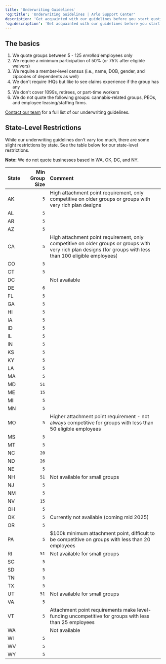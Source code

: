 ```yaml
---
title: 'Underwriting Guidelines'
'og:title': 'Underwriting Guidelines | Arlo Support Center'
description: 'Get acquainted with our guidelines before you start quoting'
'og:description': 'Get acquainted with our guidelines before you start quoting'
---
```


## The basics

1. We quote groups between 5 - 125 _enrolled_ employees only
2. We require a minimum participation of 50% (or 75% after eligible waivers)
3. We require a member-level census (i.e., name, DOB, gender, and zipcodes of dependents as well)
4. We don't require IHQs but like to see claims experience if the group has any
5. We don't cover 1099s, retirees, or part-time workers
6. We do not quote the following groups: cannabis-related groups, PEOs, and employee leasing/staffing firms.

[Contact our team](mailto:quotes@joinarlo.com) for a full list of our underwriting guidelines.


## State-Level Restrictions
While our underwriting guidelines don't vary too much, there are some slight restrictions by state. See the table below for our state-level restrictions.

**Note:** We do not quote businesses based in WA, OK, DC, and NY.

| State   | Min Group Size | Comment                                                                                                                                                      |
|:--------|------------------------:|:-------------------------------------------------------------------------------------------------------------------------------------------------------------|
| AK      |                     `5` | High attachment point requirement, only competitive on older groups or groups with very rich plan designs                                                    |
| AL      |                     `5` |                                                                                                                                                              |
| AR      |                     `5` |                                                                                                                                                              |
| AZ      |                     `5` |                                                                                                                                                              |
| CA      |                     `5` | High attachment point requirement, only competitive on older groups or groups with very rich plan designs (for groups with less than 100 eligible employees) |
| CO      |                     `5` |                                                                                                                                                              |
| CT      |                     `5` |                                                                                                                                                              |
| DC      |                         | Not available                                                                                                                                                |
| DE      |                     `6` |                                                                                                                                                              |
| FL      |                     `5` |                                                                                                                                                              |
| GA      |                     `5` |                                                                                                                                                              |
| HI      |                     `5` |                                                                                                                                                              |
| IA      |                     `5` |                                                                                                                                                              |
| ID      |                     `5` |                                                                                                                                                              |
| IL      |                     `5` |                                                                                                                                                              |
| IN      |                     `5` |                                                                                                                                                              |
| KS      |                     `5` |                                                                                                                                                              |
| KY      |                     `5` |                                                                                                                                                              |
| LA      |                     `5` |                                                                                                                                                              |
| MA      |                     `5` |                                                                                                                                                              |
| MD      |                    `51` |                                                                                                                                                              |
| ME      |                    `15` |                                                                                                                                                              |
| MI      |                     `5` |                                                                                                                                                              |
| MN      |                     `5` |                                                                                                                                                              |
| MO      |                     `5` | Higher attachment point requirement - not always competitive for groups with less than 50 eligible employees                                                 |
| MS      |                     `5` |                                                                                                                                                              |
| MT      |                     `5` |                                                                                                                                                              |
| NC      |                    `20` |                                                                                                                                                              |
| ND      |                    `26` |                                                                                                                                                              |
| NE      |                     `5` |                                                                                                                                                              |
| NH      |                    `51` | Not available for small groups                                                                                                                               |
| NJ      |                     `5` |                                                                                                                                                              |
| NM      |                     `5` |                                                                                                                                                              |
| NV      |                    `15` |                                                                                                                                                              |
| OH      |                     `5` |                                                                                                                                                              |
| OK      |                     `5` | Currently not available (coming mid 2025)                                                                                                                    |
| OR      |                     `5` |                                                                                                                                                              |
| PA      |                     `5` | $100k minimum attachment point, difficult to be competitive on groups with less than 20 employees                                                            |
| RI      |                    `51` | Not available for small groups                                                                                                                               |
| SC      |                     `5` |                                                                                                                                                              |
| SD      |                     `5` |                                                                                                                                                              |
| TN      |                     `5` |                                                                                                                                                              |
| TX      |                     `5` |                                                                                                                                                              |
| UT      |                    `51` | Not available for small groups                                                                                                                               |
| VA      |                     `5` |                                                                                                                                                              |
| VT      |                     `5` | Attachment point requirements make level-funding uncompetitive for groups with less than 25 employees                                                        |
| WA      |                         | Not available                                                                                                                                                |
| WI      |                     `5` |                                                                                                                                                              |
| WV      |                     `5` |                                                                                                                                                              |
| WY      |                     `5` |                                                                                                                                                              |
